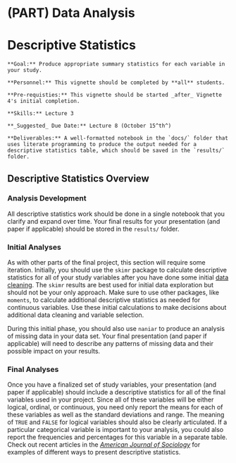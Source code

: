# (PART) Data Analysis {-}

# Descriptive Statistics

```block
**Goal:** Produce appropriate summary statistics for each variable in your study.
```

```block
**Personnel:** This vignette should be completed by **all** students. 
```

```block
**Pre-requisties:** This vignette should be started _after_ Vignette 4's initial completion.
```

```block
**Skills:** Lecture 3
```

```block
**_Suggested_ Due Date:** Lecture 8 (October 15^th^)
```

```block
**Deliverables:** A well-formatted notebook in the `docs/` folder that uses literate programming to produce the output needed for a descriptive statistics table, which should be saved in the `results/` folder.
```

## Descriptive Statistics Overview

### Analysis Development

All descriptive statistics work should be done in a single notebook that you clarify and expand over time. Your final results for your presentation (and paper if applicable) should be stored in the `results/` folder.

### Initial Analyses

As with other parts of the final project, this section will require some iteration. Initially, you should use the `skimr` package to calculate descriptive statistics for all of your study variables after you have done some initial [data cleaning](/data-cleaning.html). The `skimr` results are best used for initial data exploration but should not be your only approach. Make sure to use other packages, like `moments`, to calculate additional descriptive statistics as needed for continuous variables. Use these initial calculations to make decisions about additional data cleaning and variable selection.

During this initial phase, you should also use `naniar` to produce an analysis of missing data in your data set. Your final presentation (and paper if applicable) will need to describe any patterns of missing data and their possible impact on your results.

### Final Analyses

Once you have a finalized set of study variables, your presentation (and paper if applicable) should include a descriptive statistics for all of the final variables used in your project. Since all of these variables will be either logical, ordinal, or continuous, you need only report the means for each of these variables as well as the standard deviations and range. The meaning of `TRUE` and `FALSE` for logical variables should also be clearly articulated. If a particular categorical variable is important to your analysis, you could also report the frequencies and percentages for this variable in a separate table. Check out recent articles in the *<a href="https://www.journals.uchicago.edu/loi/ajs" target="_blank">American Journal of Sociology</a>* for examples of different ways to present descriptive statistics.
